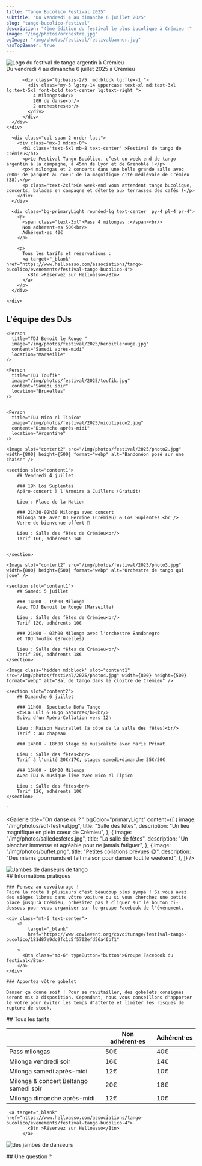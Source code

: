```yaml
---
title: "Tango Bucólico Festival 2025"
subtitle: "Du vendredi 4 au dimanche 6 juillet 2025"
slug: "tango-bucolico-festival"
description: "4ème édition du festival le plus bucolique à Crémieu !"
image: "/img/photos/orchestre.jpg"
ogImage: "/img/photos/festival/festivalbanner.jpg"
hasTopBanner: true
---
```



<TextOverImage bgImage="/img/photos/festival/backgroundimg2024.webp">
    <div slot="content" class="container" >
      <div class="container mx-auto  my-20 lg:flex lg:flex-row lg:gap-8 px-4">
          <div class="lg:basis-3/5 lg:flex-1">
              <Image
                  src="/img/photos/festival/logo-tango-festival.svg"
                  width={1200}
                  height={450}
                  alt="Logo du festival de tango argentin à Crémieu"
                  slot="content1"
                  class="max-w-xs lg:max-w-full text-center mx-auto"
                />
                <div class='mx-auto text-center font-semibold  text-xl lg:text-3xl mt-3'>
                  Du vendredi 4 au dimanche 6 juillet 2025 à Crémieu
                </div>
          </div>

          <div class="lg:basis-2/5  md:block lg:flex-1 ">
            <div class="my-5 lg:my-14 uppercase text-xl md:text-3xl lg:text-5xl font-bold text-center lg:text-right ">
              4 Milongas<br/>
              20H de danse<br/>
              2 orchestres<br/>
            </div>
          </div>
      </div>
    </div>

</TextOverImage>

<section>
  <div class="container mx-auto my-8 ">
    <div class="md:grid md:grid-cols-3 gap-8 ">

      <div class="col-span-2 order-last">
        <div class='mx-8 md:mx-0'>
          <h1 class='text-5xl mb-8 text-center' >Festival de tango de Crémieu</h1>
          <p>Le Festival Tango Bucólico, c’est un week-end de tango argentin à la campagne, à 45mn de Lyon et de Grenoble !</p>
          <p>4 milongas et 2 concerts dans une belle grande salle avec 200m² de parquet au coeur de la magnifique cité médiévale de Crémieu (38).</p>
          <p class="text-2xl">Ce week-end vous attendent tango bucolique, concerts, balades en campagne et détente aux terrasses des cafés !</p>
        </div>
      </div>

      <div class="bg-primaryLight rounded-lg text-center  py-4 pl-4 pr-4">
        <p>
          <span class="text-3xl">Pass 4 milongas :</span><br/>
          Non adhérent·es 50€<br/>
          Adhérent·es 40€
        </p>

        <p>
          Tous les tarifs et réservations :
          <a target="_blank" href="https://www.helloasso.com/associations/tango-bucolico/evenements/festival-tango-bucolico-4">
            <Btn >Réservez sur Helloasso</Btn>
          </a>
        </p>
      </div>

    </div>

  </div>

  <div class="grid grid-cols-1 gap-4 my-4 xl:mt-8 md:grid-cols-3 xl:grid-cols-3">
    <Person
      title="Orchestre Los Suplentes"
      image="/img/photos/festival/2025/suplentes.jpg"
      content="Orchestre du vendredi soir"
      location="France"
      size="big"
      form="square"
    />
    <Person
      title="Orchestre Bandonegro"
      image="/img/photos/festival/2025/bandonegro.jpg"
      content="Orchestre du samedi soir"
      location="Pologne"
      size="big"
      form="square"
    />
    <Person
      title="La Luli & hugo Satorre"
      image="/img/photos/festival/2025/luli.jpg"
      content="Spectacle"
      location="Buenos Aires"
      size="big"
      form="square"
    />

  </div>
</section>

<section class='bg-primaryLight py-4 md:py-8'>
  <div class="text-center"><h2>L'équipe des DJs</h2></div>

  <div class=" grid grid-cols-2 gap-4 mt-4  md:grid-cols-4 xl:grid-cols-4 text-center">
    <Person
      title="TDJ Perrine"
      image="/img/photos/festival/2025/perrine.jpg"
      content="Vendredi soir"
      location="Crémieu"
    />

    <Person
      title="TDJ Benoit le Rouge "
      image="/img/photos/festival/2025/benoitlerouge.jpg"
      content="Samedi après-midi"
      location="Marseille"
    />

    <Person
      title="TDJ Toufik"
      image="/img/photos/festival/2025/toufik.jpg"
      content="Samedi soir"
      location="Bruxelles"
    />


    <Person
      title="TDJ Nico el Tipico"
      image="/img/photos/festival/2025/nicotipico2.jpg"
      content="Dimanche après-midi"
      location="Argentine"
    />

  </div>
</section>

<TextWithImage order="imageText" invert="true">

    <Image slot="content2" src="/img/photos/festival/2025/photo2.jpg" width={800} height={500} format="webp" alt="Bandonéon posé sur une chaise" />

    <section slot="content1">
        ## Vendredi 4 juillet

        ### 19h Los Suplentes
        Apéro-concert à l'Armoire à Cuillers (Gratuit)

        Lieu : Place de la Nation

        ### 21h30-02h30 Milonga avec concert
        Milonga SDF avec DJ Perrine (Crémieu) & Los Suplentes.<br />
        Verre de bienvenue offert 🍷

        Lieu : Salle des fêtes de Crémieu<br/>
        Tarif 16€, adhérents 14€


    </section>

</TextWithImage>

<TextWithImage order="imageText">

    <Image slot="content2" src="/img/photos/festival/2025/photo3.jpg" width={800} height={500} format="webp" alt="Orchestre de tango qui joue" />

    <section slot="content1">
        ## Samedi 5 juillet

        ### 14H00 - 19h00 Milonga
        Avec TDJ Benoit le Rouge (Marseille)

        Lieu : Salle des fêtes de Crémieu<br/>
        Tarif 12€, adhérents 10€

        ### 21H00 - 03h00 Milonga avec l'orchestre Bandonegro
        et TDJ Toufik (Bruxelles)

        Lieu : Salle des fêtes de Crémieu<br/>
        Tarif 20€, adhérents 18€
    </section>

</TextWithImage>

<TextWithImage order="imageText">

    <Image class='hidden md:block' slot="content1" src="/img/photos/festival/2025/photo4.jpg" width={800} height={500} format="webp" alt="Bal de tango dans le cloitre de Crémieu" />

    <section slot="content2">
        ## Dimanche 6 juillet

        ### 11h00  Spectacle Doña Tango
        <b>La Luli & Hugo Satorre</b><br/>
        Suivi d'un Apéro-Collation vers 12h

        Lieu : Maison Mestrallet (à côté de la salle des fêtes)<br/>
        Tarif : au chapeau

        ### 14h00 - 18h00 Stage de musicalité avec Marie Primat

        Lieu : Salle des fêtes<br/>
        Tarif à l'unité 20€/17€, stages samedi+dimanche 35€/30€

        ### 15H00 - 19h00 Milonga
        Avec TDJ & musique live avec Nico el Tipico

        Lieu : Salle des fêtes<br/>
        Tarif 12€, adhérents 10€
    </section>

</TextWithImage>
`

<Gallerie
  title="On danse où ? "
  bgColor="primaryLight"
  content={[
    {
      image: "/img/photos/sdf-festival.jpg",
      title: "Salle des fêtes",
      description: "Un lieu magnifique en plein coeur de Crémieu",
    },
    {
      image: "/img/photos/salledesfetes.jpg",
      title: "La salle de fêtes",
      description: "Un plancher immense et agréable pour ne jamais fatiguer",
    },
    {
      image: "/img/photos/buffet.png",
      title: "Petites collations prévues 😋",
      description:
        "Des miams gourmands et fait maison pour danser tout le weekend",
    },
  ]}
/>

<TextWithImage order="imageText">
  <Image
    slot="content1"
    src="/img/photos/festival/2024/parada2.jpg"
    height={600}
    width={1000}
    format="webp"
    alt="Jambes de danseurs de tango"
  />

  <section slot="content2">
    ## Informations pratiques

    ### Pensez au covoiturage !
    Faire la route à plusieurs c'est beaucoup plus sympa ! Si vous avez des sièges libres dans vôtre voiture ou si vous cherchez une petite place jusqu'à Crémieu, n'hésitez pas à cliquer sur le bouton ci-dessous pour vous organiser sur le groupe Facebook de l'événement.

    <div class="mt-6 text-center">
        <a
            target="_blank"
            href="https://www.covievent.org/covoiturage/festival-tango-bucolico/181d87e9dc9fc1c5f5702efd56a46bf1"

        >
          <Btn class="mb-6" typeButton="button">Groupe Facebook du festival</Btn>
        </a>
    </div>

    ### Apportez vôtre gobelet

    Danser ça donne soif ! Pour se ravitailler, des gobelets consignés seront mis à disposition. Cependant, nous vous conseillons d'apporter le votre pour éviter les temps d'attente et limiter les risques de rupture de stock.

  </section>
</TextWithImage>

<section class="bg-primaryLight">
  <div class=" container mx-auto py-8 text-center">
    ## Tous les tarifs
    <table class="table-fixed w-full ">
      <thead>
        <tr>
          <th ></th>
          <th>Non adhérent·es</th>
          <th >Adhérent·es</th>
        </tr>
      </thead>
      <tbody >
        <tr class="border border-primaryMedium">
          <td class="text-right">Pass milongas</td>
          <td>50€</td>
          <td>40€</td>
        </tr>
        <tr class="border border-primaryMedium">
          <td class="text-right">Milonga vendredi soir</td>
          <td>16€</td>
          <td>14€</td>
        </tr>
        <tr class="border border-primaryMedium">
          <td class="text-right">Milonga samedi après-midi</td>
          <td>12€</td>
          <td>10€</td>
        </tr>
        <tr class="border border-primaryMedium">
          <td class="text-right">Milonga & concert Beltango samedi soir</td>
          <td>20€</td>
          <td>18€</td>
        </tr>
        <tr class="border border-primaryMedium">
          <td class="text-right">Milonga dimanche après-midi</td>
          <td>12€</td>
          <td>10€</td>
        </tr>
      </tbody>
    </table>

     <a target="_blank" href="https://www.helloasso.com/associations/tango-bucolico/evenements/festival-tango-bucolico-4">
            <Btn >Réservez sur Helloasso</Btn>
          </a>

  </div>
</section>

<TextWithImage order="imageText">

<Image
  slot="content2"
  src="/img/photos/pied4.jpg"
  height={600}
  width={1000}
  format="webp"
  alt="des jambes de danseurs"
/>

<section slot="content1">
  ## Une question ?
  <ContactForm client:load />
</section>

</TextWithImage>
